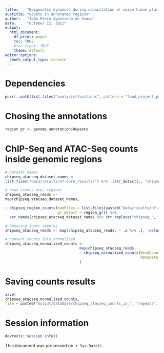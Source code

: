 ```yaml
---
title:    "Epigenetic dynamics during capacitation of naïve human pluripotent stem cells"
subtitle: "Counts in annotated regions"
author:   "João Pedro Agostinho de Sousa"
date:     "October 22, 2021"
output:
  html_document:
    df_print: paged
    toc: TRUE
    #toc_float: TRUE
    theme: default
editor_options:
  chunk_output_type: console
---
```


# Dependencies
```r

purrr::walk(list.files("analysis/functions", pattern = "load_project_packages", full.names = T), source)

```

# Chosing the annotations
```r

region_gr <- genome_annotation$Repeats

```

# ChIP-Seq and ATAC-Seq counts inside genomic regions
```r

# Dataset names
chipseq_atacseq_dataset_names <- 
list.files("data/results/nf-core_results/") %>% .[str_detect(., "chipseq|atacseq")]

# read counts over regions
chipseq_atacseq_reads <-
map(chipseq_atacseq_dataset_names,

~ chipseq_region_counts(bamFiles = list.files(paste0("data/results/nf-core_results/", .x, "/bwa/mergedLibrary"), full.names = TRUE, pattern = 'bam$'), 
                        gr_object = region_gr)) %>%
  set_names(chipseq_atacseq_dataset_names %>% str_replace("chipseq_", "") %>% str_replace("atacseq", "ATAC-Seq"))

# Removing input samples
chipseq_atacseq_reads <- map(chipseq_atacseq_reads, ~ .x %>% .[, !colnames(.) %in% "INPUT_rep1"])

# convert counts into normalized
chipseq_atacseq_normalized_counts <-
                                  map(chipseq_atacseq_reads,
                                  ~ chipseq_normalized_counts(ReadCounts = .x,
                                                              Metadata   = RNAseq_metadata)
                                  )

```

# Saving counts results
```r

save(
chipseq_atacseq_normalized_counts,
file = paste0("output/database/chipseq_atacseq_counts_in_", "repeats", ".RData"))

```

# Session information
```r

devtools::session_info()

```

This document was processed on: `r Sys.Date()`.